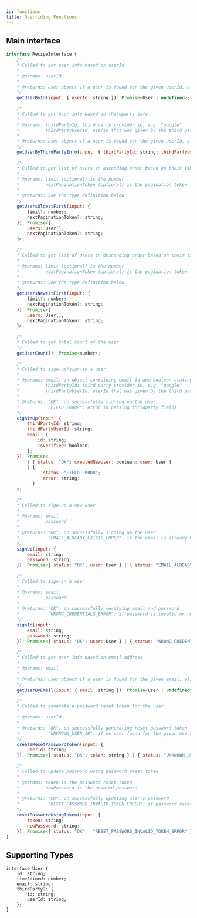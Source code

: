 ```yaml
---
id: functions
title: Overriding Functions
---
```


## Main interface

```jsx
interface RecipeInterface {
    /* 
    * Called to get user info based on userId
    * 
    * @params: userId
    * 
    * @returns: user object if a user is found for the given userId, else undefined
    */
    getUserById(input: { userId: string }): Promise<User | undefined>;

    /* 
    * Called to get user info based on thirdparty info
    * 
    * @params: thirdPartyId: third party provider id, e.g. "google"
    *          thirdPartyUserId: userId that was given by the third party provider
    * 
    * @returns: user object if a user is found for the given userId, else undefined
    */
    getUserByThirdPartyInfo(input: { thirdPartyId: string; thirdPartyUserId: string }): Promise<User | undefined>;

    /* 
    * Called to get list of users in ascending order based on their timeJoined
    * 
    * @params: limit (optional) is the number
    *          nextPaginationToken (optional) is the pagination token
    * 
    * @returns: See the type definition below
    */
    getUsersOldestFirst(input: {
        limit?: number;
        nextPaginationToken?: string;
    }): Promise<{
        users: User[];
        nextPaginationToken?: string;
    }>;

    /* 
    * Called to get list of users in descending order based on their timeJoined
    * 
    * @params: limit (optional) is the number
    *          nextPaginationToken (optional) is the pagination token
    * 
    * @returns: See the type definition below
    */
    getUsersNewestFirst(input: {
        limit?: number;
        nextPaginationToken?: string;
    }): Promise<{
        users: User[];
        nextPaginationToken?: string;
    }>;

    /* 
    * Called to get total count of the user
    */
    getUserCount(): Promise<number>;

    /* 
    * Called to sign-up/sign-in a user
    * 
    * @params: email: an object containing email id and boolean stating if email is verified or not
    *          thirdPartyId: third party provider id, e.g. "google"
    *          thirdPartyUserId: userId that was given by the third party provider
    * 
    * @returns: "OK": on successfully signing up the user
    *           "FIELD_ERROR": error in passing thridparty fields
    */
    signInUp(input: {
        thirdPartyId: string;
        thirdPartyUserId: string;
        email: {
            id: string;
            isVerified: boolean;
        };
    }): Promise<
        | { status: "OK"; createdNewUser: boolean; user: User }
        | {
              status: "FIELD_ERROR";
              error: string;
          }
    >;

    /* 
    * Called to sign-up a new user
    * 
    * @params: email
    *          password
    * 
    * @returns: "OK": on successfully signing up the user
    *           "EMAIL_ALREADY_EXISTS_ERROR": if the email is already been used
    */
    signUp(input: {
        email: string;
        password: string;
    }): Promise<{ status: "OK"; user: User } | { status: "EMAIL_ALREADY_EXISTS_ERROR" }>;

    /* 
    * Called to sign-in a user
    * 
    * @params: email
    *          password
    * 
    * @returns: "OK": on successfully verifying email and password
    *           "WRONG_CREDENTIALS_ERROR": if password is invalid or no account info found for the given email
    */
    signIn(input: {
        email: string;
        password: string;
    }): Promise<{ status: "OK"; user: User } | { status: "WRONG_CREDENTIALS_ERROR" }>;

    /* 
    * Called to get user info based on email address
    * 
    * @params: email
    * 
    * @returns: user object if a user is found for the given email, else undefined
    */
    getUserByEmail(input: { email: string }): Promise<User | undefined>;

    /* 
    * Called to generate a password reset token for the user
    * 
    * @params: userId
    * 
    * @returns: "OK": on successfully generating reset password token
    *           "UNKNOWN_USER_ID": if no user found for the given userId
    */
    createResetPasswordToken(input: {
        userId: string;
    }): Promise<{ status: "OK"; token: string } | { status: "UNKNOWN_USER_ID" }>;

    /* 
    * Called to update password using password reset token
    * 
    * @params: token is the password reset token
    *          newPassword is the updated password
    * 
    * @returns: "OK": on successfully updating user's password
    *           "RESET_PASSWORD_INVALID_TOKEN_ERROR": if password reset token is invalid
    */
    resetPasswordUsingToken(input: {
        token: string;
        newPassword: string;
    }): Promise<{ status: "OK" | "RESET_PASSWORD_INVALID_TOKEN_ERROR" }>;
}
```

## Supporting Types
```tsx
interface User {
    id: string;
    timeJoined: number;
    email: string;
    thirdParty?: {
        id: string;
        userId: string;
    };
}
```